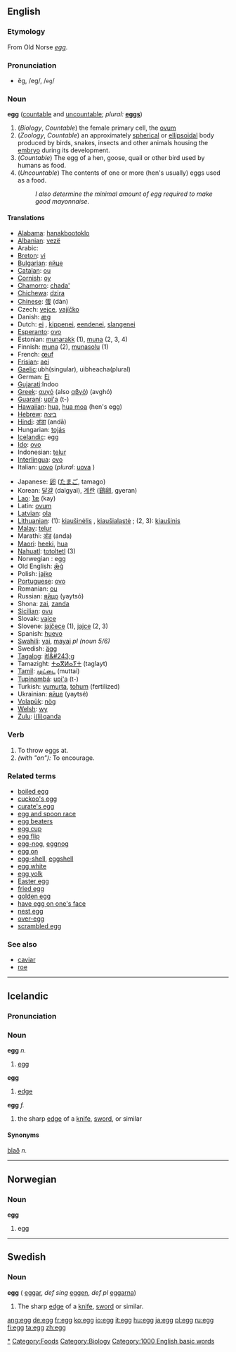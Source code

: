 {{wikipedia}}
==English==

===Etymology===
From Old Norse ''[[egg#Old Norse|egg]]''.

===Pronunciation===
*ĕg, /eg/, /<tt>eg</tt>/

===Noun===
'''egg''' ([[countable]] and [[uncountable]]; ''plural:'' '''[[eggs]]''')

# (''Biology'', ''Countable'') the female primary cell, the [[ovum]]
# (''Zoology'', ''Countable'') an approximately [[spherical]] or [[ellipsoidal]] body produced by birds, snakes, insects and other animals housing the [[embryo]] during its development.
# (''Countable'') The egg of a hen, goose, quail or other bird used by humans as food.
# (''Uncountable'') The contents of one or more (hen's usually) eggs used as a food.
#:''I also determine the minimal amount of egg required to make good mayonnaise''.

====Translations====
{{top}}
*[[Alabama]]: [[hanakbootoklo]]
*[[w:Albanian language|Albanian]]: [[vezë]] {{f}}
*Arabic: {{ARchar|[[بيضة]]}}
*[[w:Breton language|Breton]]: [[vi]] {{m}}
*[[w:Bulgarian language|Bulgarian]]: [[яйце]]
*[[w:Catalan language|Catalan]]: [[ou]] {{m}}
*[[Cornish]]: [[oy]] {{m}}
*[[Chamorro]]: [[chada']]
*[[Chichewa]]: [[dzira]]
*[[w:Chinese language|Chinese]]: [[蛋]] (dàn)
*Czech: [[vejce]], [[vajíčko]] {{n}}
*Danish: [[æg]] {{n}}
*Dutch: [[ei]] {{n}}, [[kippenei]], [[eendenei]], [[slangenei]]
*[[w:Esperanto|Esperanto]]: [[ovo]]
*Estonian: [[munarakk]] (1), [[muna]] (2, 3, 4)
*Finnish: [[muna]] (2), [[munasolu]] (1)
*French: [[œuf]] {{m}}
*[[Frisian]]: [[aei]]
*[[Gaelic]]:ubh(singular), uibheacha(plural)
*German: [[Ei]] {{n}}
*[[Gujarati]]:Indoo
*[[w:Greek language|Greek]]: [[αυγό]] (also [[αβγό]]) (avghó)
*[[w:Guaraní language|Guaraní]]: [[upi'a]] (t-)
*[[Hawaiian]]: [[hua]], [[hua moa]] (hen's egg)
*[[w:Hebrew language|Hebrew]]: [[ביצה]] {{f}}
*[[Hindi]]: [[अंडा]] (andā)
*Hungarian: [[tojás]]
*[[w:Icelandic language|Icelandic]]: egg
*[[w:Ido|Ido]]: [[ovo]]
*Indonesian: [[telur]]
*[[w:Interlingua|Interlingua]]: [[ovo]]
*Italian: [[uovo]] {{m}} (''plural'': [[uova]] {{f}})
{{mid}}
*Japanese: [[卵]] ([[たまご]], tamago)
*Korean: [[달걀]] (dalgyal), [[계란]] ([[鷄卵]], gyeran)
*[[w:Lao language|Lao]]: [[ໄຂ]] (kay)
*Latin: [[ovum]] {{n}}
*[[w:Latvian language|Latvian]]: [[ola]]
*[[w:Lithuanian language|Lithuanian]]: (1): [[kiaušinėlis]] {{m}}, [[kiaušialąstė]] {{f}}; (2, 3): [[kiaušinis]] {{m}}
*[[w:Malay language|Malay]]: [[telur]]
*Marathi: [[अंड]] (anda)
*[[Maori]]: [[heeki]], [[hua]]
*[[w:Nahuatl langauge|Nahuatl]]: [[totoltetl]] (3)
*Norwegian<!--do not wikify-->: egg {{n}}
*Old English: [[æg|ǣġ]]
*Polish: [[jajko]]
*[[Portuguese]]: [[ovo]] {{m}}
*Romanian: [[ou]] {{n}}
*Russian: [[яйцо]] (yaytsó) {{n}}
*Shona: [[zai]], [[zanda]]
*[[Sicilian]]: [[ovu]] {{m}}
*Slovak: [[vajce]] {{n}}
*Slovene: [[jajčece]] {{n}} (1), [[jajce]] {{n}} (2, 3)
*Spanish: [[huevo]] {{m}}
*[[w:Swahili language|Swahili]]: [[yai]], [[mayai]] ''pl (noun 5/6)''
*Swedish: [[ägg]] {{n}}
*[[w:Tagalog language|Tagalog]]: [[itl&#243;g]]
*Tamazight: [[ⵜⴰⴳⵍⴰⵢⵜ]] (taglayt) {{f}}
*[[Tamil]]: [[முட்டை]] (muttai)
*[[w:Tupinambá|Tupinambá]]: [[upi'a]] (t-)
*Turkish: [[yumurta]], [[tohum]] (fertilized)
*Ukrainian: [[яйце]] (yaytsé) {{n}}
*[[w:Volapük|Volapük]]: [[nög]]
*[[w:Welsh language|Welsh]]: [[wy]]
*[[w:Zulu language|Zulu]]: [[i(li)qanda]]
{{bottom}}

===Verb===
{{en-infl-reg-consonant|egg||}}

# To throw eggs at.
# ''(with "on"):'' To encourage.

===Related terms===
*[[boiled egg]]
*[[cuckoo's egg]]
*[[curate's egg]]
*[[egg and spoon race]]
*[[egg beaters]]
*[[egg cup]]
*[[egg flip]]
*[[egg-nog]], [[eggnog]]
*[[egg on]]
*[[egg-shell]], [[eggshell]]
*[[egg white]]
*[[egg yolk]]
*[[Easter egg]]
*[[fried egg]]
*[[golden egg]]
*[[have egg on one's face]]
*[[nest egg]]
*[[over-egg]]
*[[scrambled egg]]

===See also===
*[[caviar]]
*[[roe]]
[[Category:Eggs|*]]
[[Category:Foods]]
[[Category:Biology]]
----

==Icelandic==
===Pronunciation===
{{IPA|[ˈɛɡ̊ː]}}

===Noun===
'''egg''' ''n.''

# [[#English|egg]]

'''egg''' {{f}}

# [[edge]]

{{is-decl-noun|egg|egg|eggi|eggs
|eggið|eggið|egginu|eggsins
|egg|egg|eggjum|eggja
|eggin|eggin|eggjunum|eggjanna}}

'''egg''' ''f.''

# the sharp [[edge]] of a [[knife]], [[sword]], or similar

{{is-decl-noun|egg|egg|egg|eggjar
|eggin|eggina|egginni|eggjarinnar
|eggjar|eggjar|eggjum|eggja
|eggjarnar|eggjarnar|eggjunum|eggjanna}}

====Synonyms====
[[blað]] ''n.''

----

==Norwegian==
===Noun===
'''egg'''

# egg

----

==Swedish==
===Noun===
'''egg''' {{c}} ({{p}} [[eggar]], ''def sing'' [[eggen]], ''def pl'' [[eggarna]])

# The sharp [[edge]] of a [[knife]], [[sword]] or similar.

[[Category:1000 English basic words]]

[[ang:egg]]
[[de:egg]]
[[fr:egg]]
[[ko:egg]]
[[io:egg]]
[[it:egg]]
[[hu:egg]]
[[ja:egg]]
[[pl:egg]]
[[ru:egg]]
[[fi:egg]]
[[ta:egg]]
[[zh:egg]]